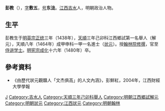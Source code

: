 '''彭教'''（{{bd|1438年||1480年|catIdx=P彭}}），[[表字|字]]'''敷五'''，[[号|号]]'''东泷'''。[[江西|江西]][[吉水|吉水]]人，明朝政治人物。

== 生平 ==
彭教生于[[明英宗|明英宗]][[正统_(年号)|正统]]三年（1438年），[[天顺_(明朝)|天順]]三年己卯科江西鄉試第一名舉人（解元），天順八年（1464年）成甲申科一甲一名進士（[[状元|状元]]）。授[[翰林院|翰林院]][[修撰|修撰]]，官至[[侍讲学士|侍讲学士]]。[[明宪宗|明宪宗]][[成化|成化]]十六年（1480年）卒。

== 參考資料 ==
*《由歷代狀元觀贛人「文杰俱高」的人文內涵》，彭鮮紅，2004年，江西財經大學學報

{{江西狀元}}
{{天順八年甲申科殿試金榜}}

{{Authority control}}

{{DEFAULTSORT:Peng彭}}
[[Category:彭姓|J]]
[[Category:吉水人|Category:吉水人]]
[[Category:天順三年己卯科舉人|Category:天順三年己卯科舉人]]
[[Category:明朝江西鄉試解元|Category:明朝江西鄉試解元]]
[[Category:明朝狀元|Category:明朝狀元]]
[[Category:江西狀元|Category:江西狀元]]
[[Category:明朝翰林|Category:明朝翰林]]


{{明朝人物小作品}}